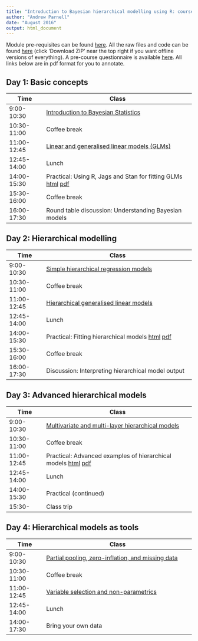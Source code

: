 ```yaml
---
title: "Introduction to Bayesian hierarchical modelling using R: course timetable"
author: "Andrew Parnell"
date: "August 2016"
output: html_document
---
```


Module pre-requisites can be found [here](https://rawgit.com/andrewcparnell/bhm_course/master/Prerequisites.html). All the raw files and code can be found [here](https://github.com/andrewcparnell/bhm_course) (click 'Download ZIP' near the top right if you want offline versions of everything). A pre-course questionnaire is available [here](https://docs.google.com/forms/d/e/1FAIpQLSd5esC5BX-CSgZel7tH-Y9bJASXqRl-RyGwGsxQfaRUfECu1g/viewform). All links below are in pdf format for you to annotate.

## Day 1: Basic concepts

Time  | Class
------------- | ----------------------------------------------------
9:00-10:30 | [Introduction to Bayesian Statistics](https://rawgit.com/andrewcparnell/bhm_course/master/slides/class_1_intro.pdf)
10:30-11:00 | Coffee break
11:00-12:45 | [Linear and generalised linear models (GLMs)](https://rawgit.com/andrewcparnell/bhm_course/master/slides/class_2_glms.pdf)
12:45-14:00 | Lunch
14:00-15:30 | Practical: Using R, Jags and Stan for fitting GLMs [html](https://rawgit.com/andrewcparnell/bhm_course/master/practicals/practical_1_R_jags_stan_GLMs_local.html) [pdf](https://rawgit.com/andrewcparnell/bhm_course/master/practicals/practical_1_R_jags_stan_GLMs_local.pdf)
15:30-16:00 | Coffee break
16:00-17:30 | Round table discussion: Understanding Bayesian models 

## Day 2: Hierarchical modelling

Time  | Class
------------- | ----------------------------------------------------
9:00-10:30 | [Simple hierarchical regression models](https://rawgit.com/andrewcparnell/bhm_course/master/slides/class_3_hlms.pdf)
10:30-11:00 | Coffee break
11:00-12:45 | [Hierarchical generalised linear models](https://rawgit.com/andrewcparnell/bhm_course/master/slides/class_4_hglms.pdf)
12:45-14:00 | Lunch 
14:00-15:30 | Practical: Fitting hierarchical models [html](https://rawgit.com/andrewcparnell/bhm_course/master/practicals/practical_2_hglms.html) [pdf](https://rawgit.com/andrewcparnell/bhm_course/master/practicals/practical_2_hglms.pdf)
15:30-16:00 | Coffee break
16:00-17:30 | Discussion: Interpreting hierarchical model output

## Day 3: Advanced hierarchical models

Time  | Class
------------- | ----------------------------------------------------
9:00-10:30 | [Multivariate and multi-layer hierarchical models](https://rawgit.com/andrewcparnell/bhm_course/master/slides/class_5_multihms.pdf)
10:30-11:00 | Coffee break
11:00-12:45 | Practical: Advanced examples of hierarchical models [html](https://rawgit.com/andrewcparnell/bhm_course/master/practicals/practical_3_advanced_hglms.html) [pdf](https://rawgit.com/andrewcparnell/bhm_course/master/practicals/practical_3_advanced_hglms.pdf)
12:45-14:00 | Lunch 
14:00-15:30 | Practical (continued)
15:30- | Class trip

## Day 4: Hierarchical models as tools

Time  | Class
------------- | ----------------------------------------------------
9:00-10:30 | [Partial pooling, zero-inflation, and missing data](https://rawgit.com/andrewcparnell/bhm_course/master/slides/class_6_pp_zi_multinom.pdf)
10:30-11:00 | Coffee break
11:00-12:45 | [Variable selection and non-parametrics](https://rawgit.com/andrewcparnell/bhm_course/master/slides/class_7_varsel.pdf)
12:45-14:00 | Lunch
14:00-17:30 | Bring your own data

